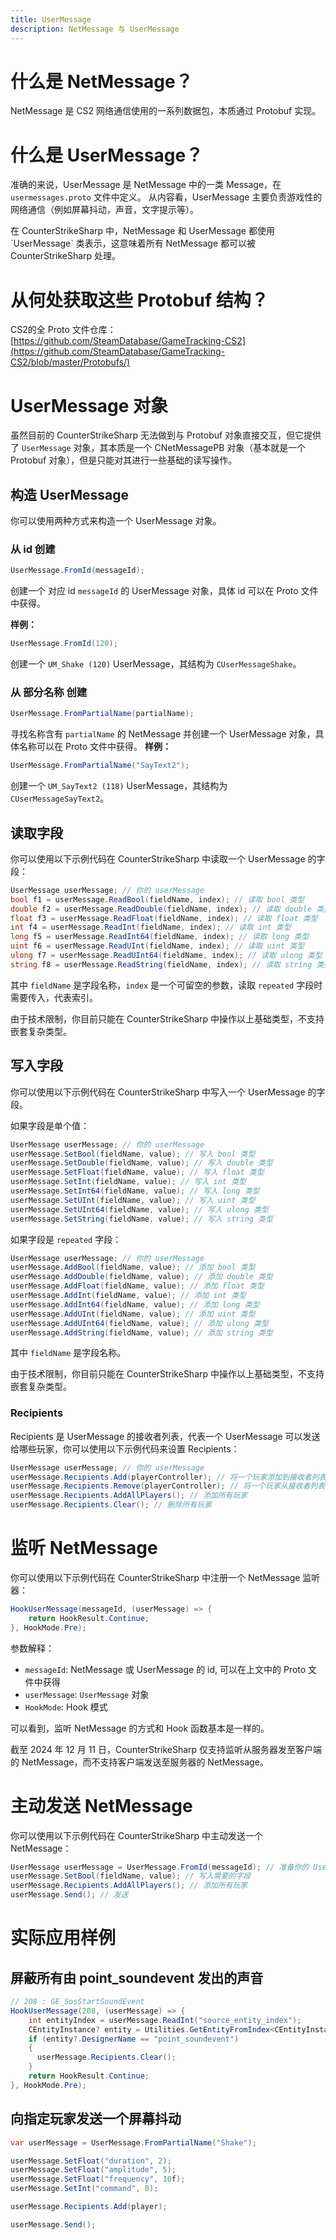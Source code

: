 ```yaml
---
title: UserMessage 
description: NetMessage 与 UserMessage
---
```


# 什么是 NetMessage？

NetMessage 是 CS2 网络通信使用的一系列数据包，本质通过 Protobuf 实现。

# 什么是 UserMessage？

准确的来说，UserMessage 是 NetMessage 中的一类 Message，在 `usermessages.proto` 文件中定义。
从内容看，UserMessage 主要负责游戏性的网络通信（例如屏幕抖动，声音，文字提示等）。

<Callout title="警告" type="warn">
  在 CounterStrikeSharp 中，NetMessage 和 UserMessage 都使用 `UserMessage` 类表示，这意味着所有 NetMessage 都可以被 CounterStrikeSharp 处理。
</Callout>

# 从何处获取这些 Protobuf 结构？

CS2的全 Proto 文件仓库：[https://github.com/SteamDatabase/GameTracking-CS2](https://github.com/SteamDatabase/GameTracking-CS2/blob/master/Protobufs/)

# UserMessage 对象

虽然目前的 CounterStrikeSharp 无法做到与 Protobuf 对象直接交互，但它提供了 `UserMessage` 对象，其本质是一个 CNetMessagePB 对象（基本就是一个 Protobuf 对象），但是只能对其进行一些基础的读写操作。

## 构造 UserMessage

你可以使用两种方式来构造一个 UserMessage 对象。
### 从 id 创建
```csharp
UserMessage.FromId(messageId);
```
创建一个  对应 id `messageId` 的 UserMessage 对象，具体 id 可以在 Proto 文件中获得。

**样例：**
```csharp
UserMessage.FromId(120);
```
创建一个 `UM_Shake (120)` UserMessage，其结构为 `CUserMessageShake`。

### 从 部分名称 创建

```csharp
UserMessage.FromPartialName(partialName);
```
寻找名称含有 `partialName` 的 NetMessage 并创建一个 UserMessage 对象，具体名称可以在 Proto 文件中获得。
**样例：**
```csharp
UserMessage.FromPartialName("SayText2");
```
创建一个 `UM_SayText2 (118)` UserMessage，其结构为 `CUserMessageSayText2`。


## 读取字段

你可以使用以下示例代码在 CounterStrikeSharp 中读取一个 UserMessage 的字段：
```csharp
UserMessage userMessage; // 你的 userMessage
bool f1 = userMessage.ReadBool(fieldName, index); // 读取 bool 类型
double f2 = userMessage.ReadDouble(fieldName, index); // 读取 double 类型
float f3 = userMessage.ReadFloat(fieldName, index); // 读取 float 类型
int f4 = userMessage.ReadInt(fieldName, index); // 读取 int 类型
long f5 = userMessage.ReadInt64(fieldName, index); // 读取 long 类型
uint f6 = userMessage.ReadUInt(fieldName, index); // 读取 uint 类型
ulong f7 = userMessage.ReadUInt64(fieldName, index); // 读取 ulong 类型
string f8 = userMessage.ReadString(fieldName, index); // 读取 string 类型
```
其中 `fieldName` 是字段名称，`index` 是一个可留空的参数，读取 `repeated` 字段时需要传入，代表索引。

<Callout title="警告" type="warn">
  由于技术限制，你目前只能在 CounterStrikeSharp 中操作以上基础类型，不支持嵌套复杂类型。
</Callout>

## 写入字段

你可以使用以下示例代码在 CounterStrikeSharp 中写入一个 UserMessage 的字段。

如果字段是单个值：
```csharp
UserMessage userMessage; // 你的 userMessage
userMessage.SetBool(fieldName, value); // 写入 bool 类型
userMessage.SetDouble(fieldName, value); // 写入 double 类型
userMessage.SetFloat(fieldName, value); // 写入 float 类型
userMessage.SetInt(fieldName, value); // 写入 int 类型
userMessage.SetInt64(fieldName, value); // 写入 long 类型
userMessage.SetUInt(fieldName, value); // 写入 uint 类型
userMessage.SetUInt64(fieldName, value); // 写入 ulong 类型
userMessage.SetString(fieldName, value); // 写入 string 类型
```

如果字段是 `repeated` 字段：
```csharp
UserMessage userMessage; // 你的 userMessage
userMessage.AddBool(fieldName, value); // 添加 bool 类型
userMessage.AddDouble(fieldName, value); // 添加 double 类型
userMessage.AddFloat(fieldName, value); // 添加 float 类型
userMessage.AddInt(fieldName, value); // 添加 int 类型
userMessage.AddInt64(fieldName, value); // 添加 long 类型
userMessage.AddUInt(fieldName, value); // 添加 uint 类型
userMessage.AddUInt64(fieldName, value); // 添加 ulong 类型
userMessage.AddString(fieldName, value); // 添加 string 类型
```

其中 `fieldName` 是字段名称。

<Callout title="警告" type="warn">
  由于技术限制，你目前只能在 CounterStrikeSharp 中操作以上基础类型，不支持嵌套复杂类型。
</Callout>

### Recipients

Recipients 是 UserMessage 的接收者列表，代表一个 UserMessage 可以发送给哪些玩家，你可以使用以下示例代码来设置 Recipients：
```csharp
UserMessage userMessage; // 你的 userMessage
userMessage.Recipients.Add(playerController); // 将一个玩家添加到接收者列表
userMessage.Recipients.Remove(playerController); // 将一个玩家从接收者列表移除
userMessage.Recipients.AddAllPlayers(); // 添加所有玩家
userMessage.Recipients.Clear(); // 删除所有玩家
```

# 监听 NetMessage

你可以使用以下示例代码在 CounterStrikeSharp 中注册一个 NetMessage 监听器：
```csharp
HookUserMessage(messageId, (userMessage) => {
    return HookResult.Continue;
}, HookMode.Pre);
```
参数解释：
- `messageId`: NetMessage 或 UserMessage 的 id, 可以在上文中的 Proto 文件中获得
- `userMessage`: `UserMessage` 对象
- `HookMode`: Hook 模式

可以看到，监听 NetMessage 的方式和 Hook 函数基本是一样的。

<Callout title="警告" type="warn">
  截至 2024 年 12 月 11 日，CounterStrikeSharp 仅支持监听从服务器发至客户端的 NetMessage，而不支持客户端发送至服务器的 NetMessage。
</Callout>

# 主动发送 NetMessage
你可以使用以下示例代码在 CounterStrikeSharp 中主动发送一个 NetMessage：
```csharp
UserMessage userMessage = UserMessage.FromId(messageId); // 准备你的 UserMessage
userMessage.SetBool(fieldName, value); // 写入需要的字段
userMessage.Recipients.AddAllPlayers(); // 添加所有玩家
userMessage.Send(); // 发送
```

# 实际应用样例

## 屏蔽所有由 point_soundevent 发出的声音
```csharp
// 208 : GE_SosStartSoundEvent 
HookUserMessage(208, (userMessage) => {
    int entityIndex = userMessage.ReadInt("source_entity_index");
    CEntityInstance? entity = Utilities.GetEntityFromIndex<CEntityInstance>(index);
    if (entity?.DesignerName == "point_soundevent")
    {
      userMessage.Recipients.Clear();
    }
    return HookResult.Continue;
}, HookMode.Pre);
```

## 向指定玩家发送一个屏幕抖动
```csharp
var userMessage = UserMessage.FromPartialName("Shake");

userMessage.SetFloat("duration", 2);
userMessage.SetFloat("amplitude", 5);
userMessage.SetFloat("frequency", 10f);
userMessage.SetInt("command", 0);

userMessage.Recipients.Add(player);

userMessage.Send();
